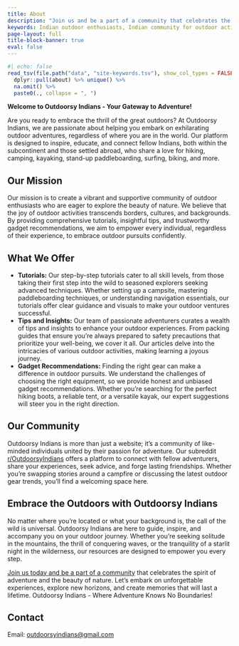 ```yaml
---
title: About
description: "Join us and be a part of a community that celebrates the spirit of adventure and the beauty of nature."
keywords: Indian outdoor enthusiasts, Indian community for outdoor activities, Indians abroad, outdoor activities, well-being, things to do outdoors, gear recommendations
page-layout: full
title-block-banner: true
eval: false
---
```


```r
#| echo: false
read_tsv(file.path("data", "site-keywords.tsv"), show_col_types = FALSE) %>% 
  dplyr::pull(about) %>% unique() %>% 
  na.omit() %>%
  paste0(., collapse = ", ")
```

**Welcome to Outdoorsy Indians - Your Gateway to Adventure!**

Are you ready to embrace the thrill of the great outdoors? At Outdoorsy Indians, we are passionate about helping you embark on exhilarating outdoor adventures, regardless of where you are in the world. Our platform is designed to inspire, educate, and connect fellow Indians, both within the subcontinent and those settled abroad, who share a love for hiking, camping, kayaking, stand-up paddleboarding, surfing, biking, and more.


## Our Mission

Our mission is to create a vibrant and supportive community of outdoor enthusiasts who are eager to explore the beauty of nature. We believe that the joy of outdoor activities transcends borders, cultures, and backgrounds. By providing comprehensive tutorials, insightful tips, and trustworthy gadget recommendations, we aim to empower every individual, regardless of their experience, to embrace outdoor pursuits confidently.


## What We Offer



* **Tutorials:** Our step-by-step tutorials cater to all skill levels, from those taking their first step into the wild to seasoned explorers seeking advanced techniques. Whether setting up a campsite, mastering paddleboarding techniques, or understanding navigation essentials, our tutorials offer clear guidance and visuals to make your outdoor ventures successful.
* **Tips and Insights:** Our team of passionate adventurers curates a wealth of tips and insights to enhance your outdoor experiences. From packing guides that ensure you're always prepared to safety precautions that prioritize your well-being, we cover it all. Our articles delve into the intricacies of various outdoor activities, making learning a joyous journey.
* **Gadget Recommendations:** Finding the right gear can make a difference in outdoor pursuits. We understand the challenges of choosing the right equipment, so we provide honest and unbiased gadget recommendations. Whether you're searching for the perfect hiking boots, a reliable tent, or a versatile kayak, our expert suggestions will steer you in the right direction.


## Our Community

Outdoorsy Indians is more than just a website; it's a community of like-minded individuals united by their passion for adventure. Our subreddit [r/OutdoorsyIndians](https://www.reddit.com/r/OutdoorsyIndians/) offers a platform to connect with fellow adventurers, share your experiences, seek advice, and forge lasting friendships. Whether you're swapping stories around a campfire or discussing the latest outdoor gear trends, you'll find a welcoming space here.


## Embrace the Outdoors with Outdoorsy Indians

No matter where you're located or what your background is, the call of the wild is universal. Outdoorsy Indians are here to guide, inspire, and accompany you on your outdoor journey. Whether you're seeking solitude in the mountains, the thrill of conquering waves, or the tranquility of a starlit night in the wilderness, our resources are designed to empower you every step.

[Join us today and be a part of a community](https://www.reddit.com/r/OutdoorsyIndians/) that celebrates the spirit of adventure and the beauty of nature. Let's embark on unforgettable experiences, explore new horizons, and create memories that will last a lifetime. Outdoorsy Indians - Where Adventure Knows No Boundaries!


## Contact

Email: [outdoorsyindians@gmail.com](mailto:outdoorsyindians@gmail.com) 
